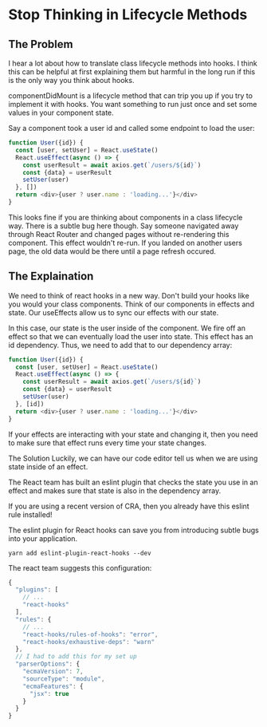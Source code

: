 # Stop Thinking in Lifecycle Methods

## The Problem

I hear a lot about how to translate class lifecycle methods into hooks. I think this can be helpful at first explaining them but harmful in the long run if this is the only way you think about hooks.

componentDidMount is a lifecycle method that can trip you up if you try to implement it with hooks. You want something to run just once and set some values in your component state.

Say a component took a user id and called some endpoint to load the user:

```js
function User({id}) {
  const [user, setUser] = React.useState()
  React.useEffect(async () => {
    const userResult = await axios.get(`/users/${id}`)
    const {data} = userResult
    setUser(user)
  }, [])
  return <div>{user ? user.name : 'loading...'}</div>
}
```

This looks fine if you are thinking about components in a class lifecycle way. There is a subtle bug here though. Say someone navigated away through React Router and changed pages without re-rendering this component. This effect wouldn't re-run. If you landed on another users page, the old data would be there until a page refresh occured.

## The Explaination

We need to think of react hooks in a new way. Don't build your hooks like you would your class components. Think of our components in effects and state. Our useEffects allow us to sync our effects with our state.

In this case, our state is the user inside of the component. We fire off an effect so that we can eventually load the user into state. This effect has an id dependency. Thus, we need to add that to our dependency array:

```js
function User({id}) {
  const [user, setUser] = React.useState()
  React.useEffect(async () => {
    const userResult = await axios.get(`/users/${id}`)
    const {data} = userResult
    setUser(user)
  }, [id])
  return <div>{user ? user.name : 'loading...'}</div>
}
```

If your effects are interacting with your state and changing it, then you need to make sure that effect runs every time your state changes.

The Solution
Luckily, we can have our code editor tell us when we are using state inside of an effect.

The React team has built an eslint plugin that checks the state you use in an effect and makes sure that state is also in the dependency array.

If you are using a recent version of CRA, then you already have this eslint rule installed!

The eslint plugin for React hooks can save you from introducing subtle bugs into your application.

`yarn add eslint-plugin-react-hooks --dev`

The react team suggests this configuration:

```js
{
  "plugins": [
    // ...
    "react-hooks"
  ],
  "rules": {
    // ...
    "react-hooks/rules-of-hooks": "error",
    "react-hooks/exhaustive-deps": "warn"
  },
  // I had to add this for my set up
  "parserOptions": {
    "ecmaVersion": 7,
    "sourceType": "module",
    "ecmaFeatures": {
      "jsx": true
    }
  }
}
```
